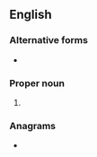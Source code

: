 {{also|pss|PSS|p*ss|p.s.s.|P.S.S.|psš}}
==English==

===Alternative forms===
* {{l|en|Ps.}}

===Proper noun===
{{en-proper noun}}

# {{abbreviation of|en|Psalms}}

===Anagrams===
* {{anagrams|en|a=pss|SPS|SPs|SSP|s.p.s.}}